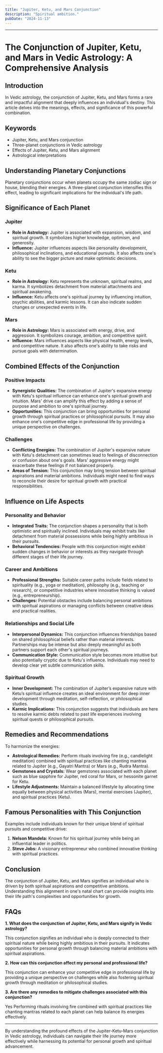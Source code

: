 ```yaml
---
title: "Jupiter, Ketu, and Mars Conjunction"
description: "Spiritual ambition."
pubDate: "2024-11-13"
---
```


---

# The Conjunction of Jupiter, Ketu, and Mars in Vedic Astrology: A Comprehensive Analysis

## Introduction

In Vedic astrology, the conjunction of Jupiter, Ketu, and Mars forms a rare and impactful alignment that deeply influences an individual's destiny. This article delves into the meanings, effects, and significance of this powerful combination.

## Keywords

- Jupiter, Ketu, and Mars conjunction
- Three-planet conjunctions in Vedic astrology
- Effects of Jupiter, Ketu, and Mars alignment
- Astrological interpretations

## Understanding Planetary Conjunctions

Planetary conjunctions occur when planets occupy the same zodiac sign or house, blending their energies. A three-planet conjunction intensifies this effect, leading to significant implications for the individual's life path.

## Significance of Each Planet

### Jupiter

- **Role in Astrology:** Jupiter is associated with expansion, wisdom, and spiritual growth. It symbolizes higher knowledge, optimism, and generosity.
- **Influence:** Jupiter influences aspects like personality development, philosophical inclinations, and educational pursuits. It also affects one's ability to see the bigger picture and make optimistic decisions.

### Ketu

- **Role in Astrology:** Ketu represents the unknown, spiritual realms, and karma. It symbolizes detachment from material attachments and spiritual awakening.
- **Influence:** Ketu affects one's spiritual journey by influencing intuition, psychic abilities, and karmic lessons. It can also indicate sudden changes or unexpected events in life.

### Mars

- **Role in Astrology:** Mars is associated with energy, drive, and aggression. It symbolizes courage, ambition, and competitive spirit.
- **Influence:** Mars influences aspects like physical health, energy levels, and competitive nature. It also affects one's ability to take risks and pursue goals with determination.

## Combined Effects of the Conjunction

### Positive Impacts

- **Synergistic Qualities:** The combination of Jupiter's expansive energy with Ketu's spiritual influence can enhance one's spiritual growth and intuition. Mars' drive can amplify this effect by adding a sense of purpose and ambition to one's spiritual journey.
- **Opportunities:** This conjunction can bring opportunities for personal growth through spiritual practices or philosophical pursuits. It may also enhance one's competitive edge in professional life by providing a unique perspective on challenges.

### Challenges

- **Conflicting Energies:** The combination of Jupiter's expansive nature with Ketu's detachment can sometimes lead to feelings of disconnection or confusion about one's goals. Mars' aggressive energy might exacerbate these feelings if not balanced properly.
- **Areas of Tension:** This conjunction may bring tension between spiritual aspirations and material ambitions. Individuals might need to find ways to reconcile their desire for spiritual growth with practical responsibilities.

## Influence on Life Aspects

### Personality and Behavior

- **Integrated Traits:** The conjunction shapes a personality that is both optimistic and spiritually inclined. Individuals may exhibit traits like detachment from material possessions while being highly ambitious in their pursuits.
- **Behavioral Tendencies:** People with this conjunction might exhibit sudden changes in behavior or interests as they navigate through different stages of their life journey.

### Career and Ambitions

- **Professional Strengths:** Suitable career paths include fields related to spirituality (e.g., yoga or meditation), philosophy (e.g., teaching or research), or competitive industries where innovative thinking is valued (e.g., entrepreneurship).
- **Challenges:** Potential obstacles include balancing personal ambitions with spiritual aspirations or managing conflicts between creative ideas and practical realities.

### Relationships and Social Life

- **Interpersonal Dynamics:** This conjunction influences friendships based on shared philosophical beliefs rather than material interests. Partnerships may be intense but also deeply meaningful as both partners support each other's spiritual journeys.
- **Communication Style:** Communication style becomes more intuitive but also potentially cryptic due to Ketu's influence. Individuals may need to develop clear yet subtle communication skills.

### Spiritual Growth

- **Inner Development:** The combination of Jupiter’s expansive nature with Ketu’s spiritual influence creates an ideal environment for deep inner development through meditation, self-reflection, or philosophical studies.
- **Karmic Implications:** This conjunction suggests that individuals are here to resolve karmic debts related to past life experiences involving spiritual quests or philosophical pursuits.

## Remedies and Recommendations

To harmonize the energies:

- **Astrological Remedies:** Perform rituals involving fire (e.g., candlelight meditation) combined with spiritual practices like chanting mantras related to Jupiter (e.g., Gayatri Mantra) or Mars (e.g., Rudra Mantra).
- **Gemstones and Crystals:** Wear gemstones associated with each planet such as blue sapphire for Jupiter, red coral for Mars, or hessonite garnet for Ketu.
- **Lifestyle Adjustments:** Maintain a balanced lifestyle by allocating time equally between physical activities (Mars), mental exercises (Jupiter), and spiritual practices (Ketu).

## Famous Personalities with This Conjunction

Examples include individuals known for their unique blend of spiritual pursuits and competitive drive:

1. **Nelson Mandela:** Known for his spiritual journey while being an influential leader in politics.
2. **Steve Jobs:** A visionary entrepreneur who combined innovative thinking with spiritual practices.

## Conclusion

The conjunction of Jupiter, Ketu, and Mars signifies an individual who is driven by both spiritual aspirations and competitive ambitions. Understanding this alignment in one's natal chart can provide insights into their life path's complexities and opportunities for growth.

## FAQs

**1. What does the conjunction of Jupiter, Ketu, and Mars signify in Vedic astrology?**

This conjunction signifies an individual who is deeply connected to their spiritual nature while being highly ambitious in their pursuits. It indicates opportunities for personal growth through balancing material ambitions with spiritual aspirations.

**2. How can this conjunction affect my personal and professional life?**

This conjunction can enhance your competitive edge in professional life by providing a unique perspective on challenges while also fostering spiritual growth through meditation or philosophical studies.

**3. Are there any remedies to mitigate challenges associated with this conjunction?**

Yes Performing rituals involving fire combined with spiritual practices like chanting mantras related to each planet can help balance its energies effectively.


---

By understanding the profound effects of the Jupiter-Ketu-Mars conjunction in Vedic astrology, individuals can navigate their life journey more effectively while harnessing its potential for personal growth and spiritual advancement.